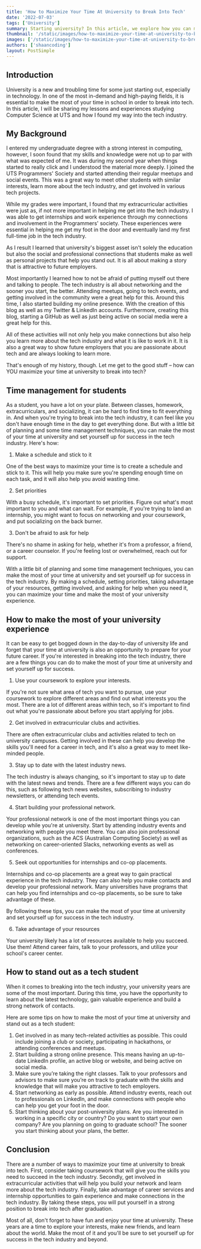 ```yaml
---
title: 'How to Maximize Your Time At University to Break Into Tech'
date: '2022-07-03'
tags: ['University']
summary: Starting university? In this article, we explore how you can make the most of your time at uni and break into the tech industry. We cover everything from choosing the right courses to building a strong network.'
thumbnail: '/static/images/how-to-maximize-your-time-at-university-to-break-into-tech-2022/banner.png'
images: ['/static/images/how-to-maximize-your-time-at-university-to-break-into-tech-2022/banner.png']
authors: ['shaancoding']
layout: PostSimple
---
```


## Introduction

University is a new and troubling time for some just starting out, especially in technology. In one of the most in-demand and high-paying fields, it is essential to make the most of your time in school in order to break into tech. In this article, I will be sharing my lessons and experiences studying Computer Science at UTS and how I found my way into the tech industry.

## My Background

I entered my undergraduate degree with a strong interest in computing, however, I soon found that my skills and knowledge were not up to par with what was expected of me. It was during my second year when things started to really click and I understood the material more deeply. I joined the UTS Programmers' Society and started attending their regular meetups and social events. This was a great way to meet other students with similar interests, learn more about the tech industry, and get involved in various tech projects.

While my grades were important, I found that my extracurricular activities were just as, if not more important in helping me get into the tech industry. I was able to get internships and work experience through my connections and involvement in the Programmers' society. These experiences were essential in helping me get my foot in the door and eventually land my first full-time job in the tech industry.

As I result I learned that university's biggest asset isn't solely the education but also the social and professional connections that students make as well as personal projects that help you stand out. It is all about making a story that is attractive to future employers.

Most importantly I learned how to not be afraid of putting myself out there and talking to people. The tech industry is all about networking and the sooner you start, the better. Attending meetups, going to tech events, and getting involved in the community were a great help for this. Around this time, I also started building my online presence. With the creation of this blog as well as my Twitter & LinkedIn accounts. Furthermore, creating this blog, starting a GitHub as well as just being active on social media were a great help for this.

All of these activities will not only help you make connections but also help you learn more about the tech industry and what it is like to work in it. It is also a great way to show future employers that you are passionate about tech and are always looking to learn more.

That's enough of my history, though. Let me get to the good stuff – how can YOU maximize your time at university to break into tech?

## Time management for students

As a student, you have a lot on your plate. Between classes, homework, extracurriculars, and socializing, it can be hard to find time to fit everything in. And when you're trying to break into the tech industry, it can feel like you don't have enough time in the day to get everything done.
But with a little bit of planning and some time management techniques, you can make the most of your time at university and set yourself up for success in the tech industry. Here's how:

1. Make a schedule and stick to it

One of the best ways to maximize your time is to create a schedule and stick to it. This will help you make sure you're spending enough time on each task, and it will also help you avoid wasting time.

2. Set priorities

With a busy schedule, it's important to set priorities. Figure out what's most important to you and what can wait. For example, if you're trying to land an internship, you might want to focus on networking and your coursework, and put socializing on the back burner.

3. Don't be afraid to ask for help

There's no shame in asking for help, whether it's from a professor, a friend, or a career counselor. If you're feeling lost or overwhelmed, reach out for support.

With a little bit of planning and some time management techniques, you can make the most of your time at university and set yourself up for success in the tech industry. By making a schedule, setting priorities, taking advantage of your resources, getting involved, and asking for help when you need it, you can maximize your time and make the most of your university experience.

## How to make the most of your university experience

It can be easy to get bogged down in the day-to-day of university life and forget that your time at university is also an opportunity to prepare for your future career. If you're interested in breaking into the tech industry, there are a few things you can do to make the most of your time at university and set yourself up for success.

1. Use your coursework to explore your interests.

If you're not sure what area of tech you want to pursue, use your coursework to explore different areas and find out what interests you the most. There are a lot of different areas within tech, so it's important to find out what you're passionate about before you start applying for jobs.

2. Get involved in extracurricular clubs and activities.

There are often extracurricular clubs and activities related to tech on university campuses. Getting involved in these can help you develop the skills you'll need for a career in tech, and it's also a great way to meet like-minded people.

3. Stay up to date with the latest industry news.

The tech industry is always changing, so it's important to stay up to date with the latest news and trends. There are a few different ways you can do this, such as following tech news websites, subscribing to industry newsletters, or attending tech events.

4. Start building your professional network.

Your professional network is one of the most important things you can develop while you're at university. Start by attending industry events and networking with people you meet there. You can also join professional organizations, such as the ACS (Australian Computing Society) as well as networking on career-oriented Slacks, networking events as well as conferences. 

5. Seek out opportunities for internships and co-op placements.

Internships and co-op placements are a great way to gain practical experience in the tech industry. They can also help you make contacts and develop your professional network. Many universities have programs that can help you find internships and co-op placements, so be sure to take advantage of these.

By following these tips, you can make the most of your time at university and set yourself up for success in the tech industry.

6. Take advantage of your resources

Your university likely has a lot of resources available to help you succeed. Use them! Attend career fairs, talk to your professors, and utilize your school's career center.

## How to stand out as a tech student

When it comes to breaking into the tech industry, your university years are some of the most important. During this time, you have the opportunity to learn about the latest technology, gain valuable experience and build a strong network of contacts.

Here are some tips on how to make the most of your time at university and stand out as a tech student:

1. Get involved in as many tech-related activities as possible. This could include joining a club or society, participating in hackathons, or attending conferences and meetups.
2. Start building a strong online presence. This means having an up-to-date LinkedIn profile, an active blog or website, and being active on social media.
3. Make sure you’re taking the right classes. Talk to your professors and advisors to make sure you’re on track to graduate with the skills and knowledge that will make you attractive to tech employers.
4. Start networking as early as possible. Attend industry events, reach out to professionals on LinkedIn, and make connections with people who can help you get your foot in the door.
5. Start thinking about your post-university plans. Are you interested in working in a specific city or country? Do you want to start your own company? Are you planning on going to graduate school? The sooner you start thinking about your plans, the better.

## Conclusion

There are a number of ways to maximize your time at university to break into tech. First, consider taking coursework that will give you the skills you need to succeed in the tech industry. Secondly, get involved in extracurricular activities that will help you build your network and learn more about the tech industry. Finally, take advantage of career services and internship opportunities to gain experience and make connections in the tech industry. By taking these steps, you will put yourself in a strong position to break into tech after graduation.

Most of all, don't forget to have fun and enjoy your time at university. These years are a time to explore your interests, make new friends, and learn about the world. Make the most of it and you'll be sure to set yourself up for success in the tech industry and beyond.